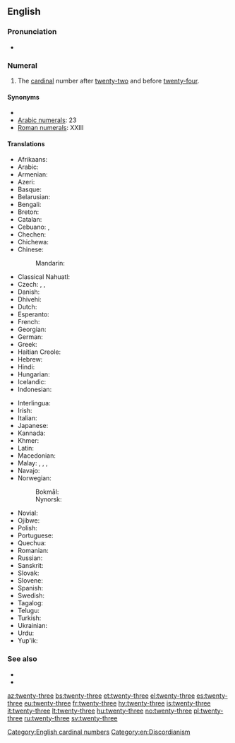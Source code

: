 ==English==
{{cardinalbox|en|22|23|24|twenty-two|twenty-four|ord=twenty-third}}

===Pronunciation===
* {{audio|en-us-twenty-three.ogg|Audio (US)|lang=en}}

===Numeral===
{{head|en|numeral}}

# The [[cardinal]] number after [[twenty-two]] and before [[twenty-four]].

====Synonyms====
* {{l|en|three and twenty}}
* [[w:Arabic numerals|Arabic numerals]]: 23
* [[w:Roman numerals|Roman numerals]]: XXIII

====Translations====
{{trans-top|twenty-three}}
* Afrikaans: {{t|af|drie-en-twintig}}
* Arabic: {{t|ar|ثَلَاثَة وَعِشْرُون|tr=ṯalāṯa wa-ʿišrūn}}
* Armenian: {{t+|hy|քսաներեք}}
* Azeri: {{t+|az|iyirmi üç}}
* Basque: {{t+|eu|hogeita hiru}}
* Belarusian: {{t|be|два́ццаць тры}}
* Bengali: {{t|bn|তেইশ|tr=teish}}
* Breton: {{t|br|tri-warn-ugent}}
* Catalan: {{t+|ca|vint-i-tres}}
* Cebuano: {{t|ceb|kawhaa`g tulo}}, {{t|ceb|baynete tres}}
* Chechen: {{t|ce|ткъе кхоъ}}
* Chichewa: {{t|ny|makumi awiri n'zitatu}}
* Chinese:
*: Mandarin: {{t|cmn|二十三|tr=èr shí sān}}
* Classical Nahuatl: {{t|nci|cempōhualli omēyi}}
* Czech: {{t+|cs|dvacet tři}}, {{t+|cs|třiadvacet}},
* Danish: {{t|da|treogtyve}}
* Dhivehi: {{t|dv|ތޭވީސް}}
* Dutch: {{t+|nl|drieëntwintig}}
* Esperanto: {{t|eo|dudek tri}}
* French: {{t+|fr|vingt-trois|m}}
* Georgian: {{t|ka|ოცდასამი}}
* German: {{t+|de|dreiundzwanzig}}
* Greek: {{t|el|είκοσι τρείς}}
* Haitian Creole: {{t|ht|venntwa}}
* Hebrew: {{t|he|עשרים־ושלשה|tr=esrím və-shloshá}}
* Hindi: {{t+|hi|तेईस}}
* Hungarian: {{t+|hu|huszonhárom}}
* Icelandic: {{t+|is|tuttugu og þrír}}
* Indonesian: {{t|id|dua puluh tiga}}
{{trans-mid}}
* Interlingua: {{t|ia|vinti-tres}}
* Irish: {{t|ga|fiche a trí}}
* Italian: {{t+|it|ventitré}}
* Japanese: {{t|ja|二十三|tr=ni-jū-san}}
* Kannada: {{t|kn|ಇಪ್ಪತ್ತಮೂರು}}
* Khmer: {{t|km|ម្ភៃ​បី|tr=mpʰey bəy}}
* Latin: {{t|la|vigintitres}}
* Macedonian: {{t|mk|два́есет и три}}
* Malay: {{t|ms|dua puluh tiga}}, {{t|ms|dua puluh telu}}, {{t|ms|tiga likur}}, {{t|ms|telu likur}}
* Navajo: {{t|nv|naadįįtááʼ}}
* Norwegian:
*: Bokmål: {{t|no|tjuetre}}
*: Nynorsk: {{t|nn|tjuetre}}
* Novial: {{t|nov|duanti-tri}}
* Ojibwe: {{t|oj|niishtana-ashi-nswi}}
* Polish: {{t|pl|dwadzieścia trzy}}
* Portuguese: {{t|pt|vinte e três|m}}
* Quechua: {{t|qu|iskay chunka kimsayuq}}
* Romanian: {{t|ro|douăzeci și trei}}
* Russian: {{t+|ru|два́дцать три}}
* Sanskrit: {{t+|sa|त्रयोविंशति|f}}
* Slovak: {{t|sk|dvadsať tri}}
* Slovene: {{t|sl|triindvajset}}
* Spanish: {{t+|es|veintitrés}}
* Swedish: {{t+|sv|tjugotre}}
* Tagalog: {{t|tl|beintitres}}
* Telugu: {{t|te|ఇరవై మూడు}}
* Turkish: {{t+|tr|yirmi üç}}
* Ukrainian: {{t|uk|два́дцять три}}
* Urdu: {{t|ur|تیئیس|tr=teīs}}
* Yup'ik: {{t|esu|yuinaq pingayun}}
{{trans-bottom}}

===See also===
* {{l|en|twenty-two}}
* {{l|en|twenty-four}}

[[Category:English cardinal numbers]]
[[Category:en:Discordianism]]

[[az:twenty-three]]
[[bs:twenty-three]]
[[et:twenty-three]]
[[el:twenty-three]]
[[es:twenty-three]]
[[eu:twenty-three]]
[[fr:twenty-three]]
[[hy:twenty-three]]
[[is:twenty-three]]
[[it:twenty-three]]
[[lt:twenty-three]]
[[hu:twenty-three]]
[[no:twenty-three]]
[[pl:twenty-three]]
[[ru:twenty-three]]
[[sv:twenty-three]]